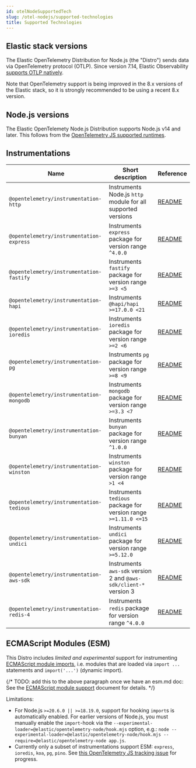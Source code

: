 ```yaml
---
id: otelNodeSupportedTech
slug: /otel-nodejs/supported-technologies
title: Supported Technologies
---
```


<DocBadge template="technical preview" />

## Elastic stack versions

The Elastic OpenTelemetry Distribution for Node.js (the "Distro") sends data
via OpenTelemetry protocol (OTLP). Since version 7.14, Elastic Observability [supports OTLP natively](https://www.elastic.co/blog/native-opentelemetry-support-in-elastic-observability).

Note that OpenTelemetry support is being improved in the 8.x versions of the
Elastic stack, so it is strongly recommended to be using a recent 8.x version.


## Node.js versions

The Elastic OpenTelemety Node.js Distribution supports Node.js v14 and later.
This follows from the [OpenTelemetry JS supported runtimes](https://github.com/open-telemetry/opentelemetry-js#supported-runtimes).


## Instrumentations

| Name                                     | Short description                                               | Reference |
| ---------------------------------------- | --------------------------------------------------------------- | --------- |
| `@opentelemetry/instrumentation-http`    | Instruments Node.js `http` module for all supported versions    | [README](https://github.com/open-telemetry/opentelemetry-js-contrib/tree/main/plugins/node/opentelemetry-instrumentation-http#readme) |
| `@opentelemetry/instrumentation-express` | Instruments `express` package for version range `^4.0.0`        | [README](https://github.com/open-telemetry/opentelemetry-js-contrib/tree/main/plugins/node/opentelemetry-instrumentation-express#readme) |
| `@opentelemetry/instrumentation-fastify` | Instruments `fastify` package for version range `>=3 <5`        | [README](https://github.com/open-telemetry/opentelemetry-js-contrib/tree/main/plugins/node/opentelemetry-instrumentation-fastify#readme) |
| `@opentelemetry/instrumentation-hapi`    | Instruments `@hapi/hapi >=17.0.0 <21`                           | [README](https://github.com/open-telemetry/opentelemetry-js-contrib/tree/main/plugins/node/opentelemetry-instrumentation-hapi#readme) |
| `@opentelemetry/instrumentation-ioredis` | Instruments `ioredis` package for version range `>=2 <6`        | [README](https://github.com/open-telemetry/opentelemetry-js-contrib/tree/main/plugins/node/opentelemetry-instrumentation-ioredis#readme) |
| `@opentelemetry/instrumentation-pg`      | Instruments `pg` package for version range `>=8 <9`             | [README](https://github.com/open-telemetry/opentelemetry-js-contrib/tree/main/plugins/node/opentelemetry-instrumentation-pg#readme) |
| `@opentelemetry/instrumentation-mongodb` | Instruments `mongodb` package for version range `>=3.3 <7`      | [README](https://github.com/open-telemetry/opentelemetry-js-contrib/tree/main/plugins/node/opentelemetry-instrumentation-mongodb#readme) |
| `@opentelemetry/instrumentation-bunyan`  | Instruments `bunyan` package for version range `^1.0.0`         | [README](https://github.com/open-telemetry/opentelemetry-js-contrib/tree/main/plugins/node/opentelemetry-instrumentation-bunyan#readme) |
| `@opentelemetry/instrumentation-winston` | Instruments `winston` package for version range `>1 <4`         | [README](https://github.com/open-telemetry/opentelemetry-js-contrib/tree/main/plugins/node/opentelemetry-instrumentation-winston#readme) |
| `@opentelemetry/instrumentation-tedious` | Instruments `tedious` package for version range `>=1.11.0 <=15` | [README](https://github.com/open-telemetry/opentelemetry-js-contrib/tree/main/plugins/node/instrumentation-tedious#readme) |
| `@opentelemetry/instrumentation-undici`  | Instruments `undici` package for version range `>=5.12.0`       | [README](https://github.com/open-telemetry/opentelemetry-js-contrib/tree/main/plugins/node/instrumentation-undici#readme) |
| `@opentelemetry/instrumentation-aws-sdk`  | Instruments `aws-sdk` version 2 and `@aws-sdk/client-*` version 3      | [README](https://github.com/open-telemetry/opentelemetry-js-contrib/tree/main/plugins/node/opentelemetry-instrumentation-aws-sdk#readme) |
| `@opentelemetry/instrumentation-redis-4`  | Instruments `redis` package for version range `^4.0.0`       | [README](https://github.com/open-telemetry/opentelemetry-js-contrib/tree/main/plugins/node/opentelemetry-instrumentation-redis-4#readme) |


## ECMAScript Modules (ESM)

This Distro includes *limited and experimental* support for instrumenting [ECMAScript module imports](https://nodejs.org/api/esm.html#modules-ecmascript-modules), i.e. modules that are loaded via `import ...` statements and `import('...')` (dynamic import).

{/* TODO: add this to the above paragraph once we have an esm.md doc:
See the [ECMAScript module support](./esm.md) document for details. */}

Limitations:
- For Node.js `>=20.6.0 || >=18.19.0`, support for hooking `import`s is automatically enabled. For earlier versions of Node.js, you must manually enable the `import`-hook via the `--experimental-loader=@elastic/opentelemetry-node/hook.mjs` option, e.g.: `node --experimental-loader=@elastic/opentelemetry-node/hook.mjs --require=@elastic/opentelemetry-node app.js`.
- Currently only a subset of instrumentations support ESM: `express`, `ioredis`, `koa`, `pg`, `pino`. See [this OpenTelemetry JS tracking issue](https://github.com/open-telemetry/opentelemetry-js-contrib/issues/1942) for progress.
